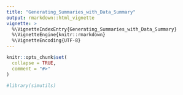 ```yaml
---
title: "Generating_Summaries_with_Data_Summary"
output: rmarkdown::html_vignette
vignette: >
  %\VignetteIndexEntry{Generating_Summaries_with_Data_Summary}
  %\VignetteEngine{knitr::rmarkdown}
  %\VignetteEncoding{UTF-8}
---
```


```r
knitr::opts_chunk$set(
  collapse = TRUE,
  comment = "#>"
)
```

```r
#library(simutils)
```
